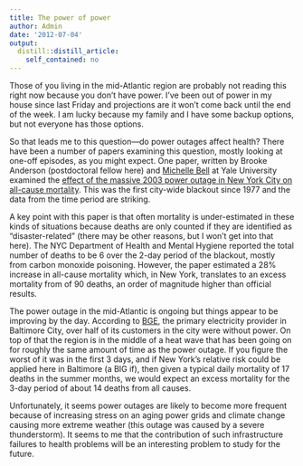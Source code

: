 ```yaml
---
title: The power of power
author: Admin
date: '2012-07-04'
output:
  distill::distill_article:
    self_contained: no
---
```


Those of you living in the mid-Atlantic region are probably not reading this right now because you don&#8217;t have power. I&#8217;ve been out of power in my house since last Friday and projections are it won&#8217;t come back until the end of the week. I am lucky because my family and I have some backup options, but not everyone has those options.

So that leads me to this question&#8212;do power outages affect health? There have been a number of papers examining this question, mostly looking at one-off episodes, as you might expect. One paper, written by Brooke Anderson (postdoctoral fellow here) and <a href="http://environment.yale.edu/bell/" target="_blank">Michelle Bell</a> at Yale University examined the <a href="http://www.ncbi.nlm.nih.gov/pubmed/22252408" target="_blank">effect of the massive 2003 power outage in New York City on all-cause mortality</a>. This was the first city-wide blackout since 1977 and the data from the time period are striking.

A key point with this paper is that often mortality is under-estimated in these kinds of situations because deaths are only counted if they are identified as &#8220;disaster-related&#8221; (there may be other reasons, but I won&#8217;t get into that here). The NYC Department of Health and Mental Hygiene reported the total number of deaths to be 6 over the 2-day period of the blackout, mostly from carbon monoxide poisoning. However, the paper estimated a 28% increase in all-cause mortality which, in New York, translates to an excess mortality from of 90 deaths, an order of magnitude higher than official results.

The power outage in the mid-Atlantic is ongoing but things appear to be improving by the day. According to <a href="http://www.bge.com/customerservice/stormsoutages/currentoutages/pages/default.aspx" target="_blank">BGE</a>, the primary electricity provider in Baltimore City, over half of its customers in the city were without power. On top of that the region is in the middle of a heat wave that has been going on for roughly the same amount of time as the power outage. If you figure the worst of it was in the first 3 days, and if New York&#8217;s relative risk could be applied here in Baltimore (a BIG if), then given a typical daily mortality of 17 deaths in the summer months, we would expect an excess mortality for the 3-day period of about 14 deaths from all causes.

Unfortunately, it seems power outages are likely to become more frequent because of increasing stress on an aging power grids and climate change causing more extreme weather (this outage was caused by a severe thunderstorm). It seems to me that the contribution of such infrastructure failures to health problems will be an interesting problem to study for the future.
